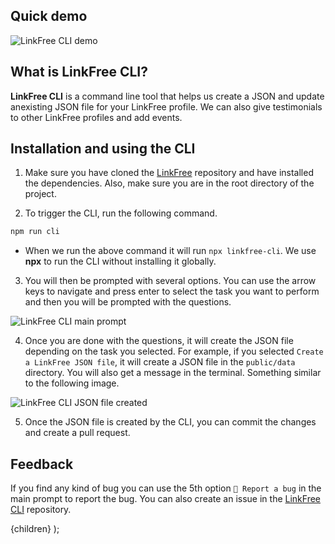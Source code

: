 
## Quick demo 

![LinkFree CLI demo](https://user-images.githubusercontent.com/51878265/220884496-3025e260-bcfe-4abe-b639-b66592dd4038.gif)


## What is LinkFree CLI?

**LinkFree CLI** is a command line tool that helps us create a JSON and update anexisting JSON file for your LinkFree profile. We can also give testimonials to other LinkFree profiles and add events.

## Installation and using the CLI

1. Make sure you have cloned the [LinkFree](https://github.com/EddieHubCommunity/LinkFree) repository and have installed the dependencies. Also, make sure you are in the root directory of the project.

2. To trigger the CLI, run the following command.

```bash
npm run cli
```

- When we run the above command it will run `npx linkfree-cli`. We use **npx** to run the CLI without installing it globally.

3. You will then be prompted with several options. You can use the arrow keys to navigate and press enter to select the task you want to perform and then you will be prompted with the questions.

![LinkFree CLI main prompt](https://user-images.githubusercontent.com/51878265/220891756-10861090-e719-4687-b4fb-f7bef2826934.png)

4. Once you are done with the questions, it will create the JSON file depending on the task you selected. For example, if you selected `Create a LinkFree JSON file`, it will create a JSON file in the `public/data` directory. You will also get a message in the terminal. Something similar to the following image.

![LinkFree CLI JSON file created](https://user-images.githubusercontent.com/51878265/220895327-ebb3a616-eedf-4497-9663-081064168d93.png)

5. Once the JSON file is created by the CLI, you can commit the changes and create a pull request.

## Feedback

If you find any kind of bug you can use the 5th option `🐛 Report a bug` in the main prompt to report the bug. You can also create an issue in the [LinkFree CLI](https://github.com/Pradumnasaraf/LinkFree-CLI/issues/new?assignees=&labels=bug&template=bug.yaml) repository.

  <DocsLayout title="Creating profile via LinkFree CLI">
    {children}
  </DocsLayout>
);
